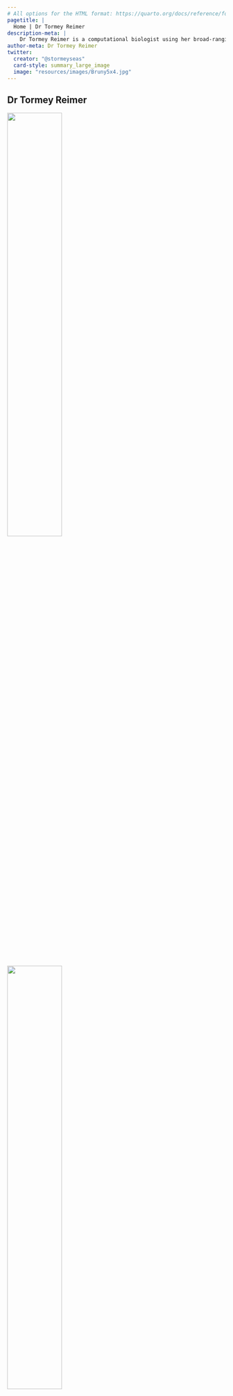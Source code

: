 ```yaml
---
# All options for the HTML format: https://quarto.org/docs/reference/formats/html.html
pagetitle: |
  Home | Dr Tormey Reimer
description-meta: |
    Dr Tormey Reimer is a computational biologist using her broad-ranging skills in simulations and statistics to help assess and manage marine resource sustainability.
author-meta: Dr Tormey Reimer
twitter:
  creator: "@stormeyseas"
  card-style: summary_large_image
  image: "resources/images/Bruny5x4.jpg"
---
```


::: {.column-screen .hero-img .hero-strip-homepage .align-items-end}
# Dr Tormey Reimer {.maintitle .hero-text-homepage}
:::

::: {.grid .justify-content-space-evenly .align-items-center .text-center .m-4 .py-1}
:::: {.g-col-4 .g-col-xl-2 .m-2 .p-0}
[![](resources/icons/google-scholar-dark.svg){fig-alt="Link to my Google Scholar" width="50%"}](https://scholar.google.com/citations?hl=en&user=H45vLccAAAAJ&view_op=list_works&gmla=AKKJWFctSeG1-RPdHM1Sm6zw_pddPbBW_Q-LL5Oj-bJgbK4mEgjr4lTM7hprsdR1hMk-s2grckZTOogim9ha4lHJ)
::::

:::: {.g-col-4 .g-col-xl-2 .m-2 .p-0}
[![](resources/icons/linkedin-dark.svg){fig-alt="Link to my LinkedIn" width="50%"}](https://au.linkedin.com/in/tormey-reimer)
::::

:::: {.g-col-4 .g-col-xl-2 .m-2 .p-0}
[![](resources/icons/orcid-dark.svg){fig-alt="Link to my OrCID" width="50%"}](https://orcid.org/0000-0002-5983-2798)
::::

:::: {.g-col-4 .g-col-xl-2 .m-2 .p-0}
[![](resources/icons/researchgate-dark.svg){fig-alt="Link to my ResearchGate" width="50%"}](https://www.researchgate.net/profile/Tormey-Reimer)
::::

:::: {.g-col-4 .g-col-xl-2 .m-2 .p-0}
[![](resources/icons/landmark-solid-dark.svg){fig-alt="Link to my institution" width="50%"}](https://marinesocioecology.org/team/tormey-reimer/)
::::

:::: {.g-col-4 .g-col-xl-2 .m-2 .p-0}
[![](resources/icons/github-dark.svg){fig-alt="Link to my Github" width="50%"}](https://github.com/stormeyseas)
::::
:::

## My Current project

:::::: {.grid .justify-content-space-evenly}
::::: {.g-col-4 .align-self-center}
![](../resources/images/aquafeed.jpg){fig-alt="Aquafeed pellets being fed to a pen of fish"}
:::::

::::: {.g-col-8 .align-self-center}
### Optimising feeds to support ecosystem-based aquaculture

I am current working with [Professor Julia Blanchard](https://discover.utas.edu.au/Julia.Blanchard) on an ARC Linkage Grant developing new ways of assessing the environmental impacts of alternate sources of protein in fish food. See the full project and the latest research outputs [here](https://sustainableaquafeedsproject.org/).

:::: text-center
[More projects](pages/projects.qmd){.btn .btn-primary}
::::
:::::
::::::

## Recent publications

:::::: {.grid .justify-content-space-evenly .align-items-center}
::::: {.g-col-12 .g-col-md-6}
:::: {.grid .justify-content-space-evenly .align-items-center}
::: {.g-col-12}
#### [High prevalence of vaterite in sagittal otoliths causes hearing impairment in farmed fish](https://doi.org/10.1038/srep25249)
:::

::: {.g-col-6}
![](resources/pdf-images/High prevalence of vaterite.jpg){fig-alt="Scientific Reports snapshot"}
:::

::: {.g-col-6}
Tormey Reimer, Tim Dempster, Fletcher Warren-Myers, Arne J. Jensen, Stephen E. Swearer

*Scientific Reports*, 2016
:::
::::
```r
abstract <- "The rapid growth of aquaculture raises questions about the welfare status of mass-produced species. Sagittal otoliths are primary hearing structures in the inner ear of all teleost (bony) fishes and are normally composed of aragonite, though abnormal vaterite replacement is sometimes seen in the wild. We provide the first widespread evaluation of the prevalence of vaterite in otoliths, showing that farmed fish have levels of vaterite replacement over 10 times higher than wild fish, regardless of species. We confirm this observation with extensive sampling of wild and farmed Atlantic salmon in Norway, the world’s largest producer and verify that vateritic otoliths are common in farmed salmon worldwide..."

abs.1 = paste(ifelse(is.na(stringr::word(abstract, 1:60)), abstract, stringr::word(abstract, 1:60)), collapse = " ")
```
`r abs.1`... [Read more](https://doi.org/10.1038/srep25249)
:::::

::::: {.g-col-12 .g-col-md-6}
:::: {.grid .justify-content-space-evenly .align-items-center}
::: {.g-col-12}
#### [Rapid growth causes abnormal vaterite formation in farmed fish otoliths](https://doi.org/10.1242/jeb.148056)
:::

::: {.g-col-6}
![](resources/pdf-images/Rapid growth causes.jpg){fig-alt="Journal of Evolutionary Biology snapshot"}
:::

::: {.g-col-6}
Tormey Reimer, Tim Dempster, Anna Wargelius, Per Gunnar Fjelldal, Tom Hansen, Kevin A. Glover, Monica F. Solberg, Stephen E. Swearer

*Journal of Evolutionary Biology*, 2017
:::
::::
```r
abstract <- "Sagittal otoliths are essential components of the sensory organs that enable all teleost fish to hear and maintain balance, and are primarily composed of calcium carbonate. A deformity, where aragonite (the normal crystal form) is replaced with vaterite, was first noted over 50 years ago but its underlying cause is unresolved. We evaluated the prevalence of vateritic otoliths from two captive rearing studies which suggested that fast growth, due to environmental rather than genetic control, led to vaterite development..."

abs.2 = paste(ifelse(is.na(stringr::word(abstract, 1:60)), abstract, stringr::word(abstract, 1:60)), collapse = " ")
```
`r abs.2`... [Read more](https://doi.org/10.1242/jeb.148056)
:::::
::::::

::: text-center
[See all publications](pages/publications.qmd){.btn .btn-primary}
:::

## Check out my blog!

::::::::::: {.grid .justify-content-space-evenly .px-2}
::::::::: {.g-col-4 .align-self-center}
::::::: card
![](resources/images/Bruny5x4.jpg){.card-img-top fig-alt="Profile photo of Dr Tormey Reimer at Bruny Island"}

::::: card-title
#### Welcome to my blog!
:::::

::::: card-text
Why did I do it? Will I stick to it with any kind of regularity? Let's find out!

::: text-center
[Read more](pages/blog.qmd){.btn .btn-primary}
:::
:::::
<!-- card end -->
:::::::
<!-- column end -->
:::::::::

::::::::: {.g-col-4 .align-self-center}
::::::: card
![](blog-posts/pics/kioloa_1_5x4.jpg){.card-img-top fig-alt="Scenic view of the NSW Kioloa coastal campus"}

::: card-title
#### Ocean Hack Week 2024
:::

::::: card-text
I attended Ocean Hack Week (24-30 August 2024) and had a great time!

::: text-center
[Read more](pages/blog.qmd){.btn .btn-primary}
:::
:::::
<!-- card end -->
:::::::
<!-- column end -->
:::::::::
<!-- grid end -->
:::::::::::

## Get in touch

:::::: {.grid .justify-content-space-evenly}
::::: {.g-col-4 .align-self-center}
::: {.content-visible when-profile="active"}
![](./resources/icons/status-active.png){width="40%" fig-align="center" fig-alt="Active!"}
:::

::: {.content-hidden unless-meta="status.inactive"}
![](./resources/icons/status-inactive.png){width="40%" fig-align="center" fig-alt="Active!"}
:::

::: {.content-hidden unless-meta="status.semiactive"}
![](./resources/icons/status-semiactive.png){width="40%" fig-align="center" fig-alt="Active!"}
:::
:::::

::::: {.g-col-8 .align-self-center}
::: {.content-visible when-profile="active"}
I'm currently working at home in Melbourne, Australia. I should be fairly responsive to emails, messages, heartfelt letters, and good vibes. Feel free to reach out!
:::

::: {.content-hidden unless-meta="status.inactive"}
I'm not currently working or responding to emails. Maybe I'm on holiday. You can send me a message but it might be a while before you get a reply.
:::

::: {.content-hidden unless-meta="status.semiactive"}
I'm currently working but I might be slow to respond to emails. Maybe I'm somewhere with limited internet access, or maybe I'm just very busy. You can still send me a message but it might be a while before you get a reply.
:::

:::: text-center
[Contact me](pages/contact.qmd){.btn .btn-primary}
::::

:::::
::::::

